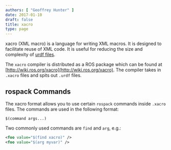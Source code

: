 ```yaml
---
authors: [ "Geoffrey Hunter" ]
date: 2017-01-10
draft: false
title: xacro
type: page
---
```



xacro (XML macro) is a language for writing XML macros. It is designed to facilitate reuse of XML code. It is useful for reducing the size and complexity of [urdf files](http://wiki.ros.org/urdf).

The `xacro` compiler is distributed as a ROS package which can be found at [http://wiki.ros.org/xacro](http://wiki.ros.org/xacro). The compiler takes in `.xacro` files and spits out `.urdf` files.

## rospack Commands

The xacro format allows you to use certain `rospack` commands inside `.xacro` files. The commands are used in the following format:

```text
$(command args...)
```

Two commonly used commands are `find` and `arg`, e.g.:

```xml   
<foo value="$(find xacro)" />
<foo value="$(arg myvar)" />
```